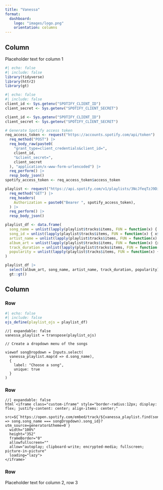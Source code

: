 ```yaml
---
title: "Vanessa"
format: 
  dashboard: 
    logo: "images/logo.png"
    orientation: columns
---
```


## Column {width="35%"}

Placeholder text for column 1

```r
#| echo: false
#| include: false
library(tidyverse)
library(httr2)
library(gt)
```

```r
#| echo: false
#| include: false
client_id <- Sys.getenv("SPOTIFY_CLIENT_ID")
client_secret <- Sys.getenv("SPOTIFY_CLIENT_SECRET")

client_id <- Sys.getenv("SPOTIFY_CLIENT_ID")
client_secret <- Sys.getenv("SPOTIFY_CLIENT_SECRET")

# Generate Spotify access token
req_access_token <- request("https://accounts.spotify.com/api/token") |> 
  req_method("POST") |> 
  req_body_raw(paste0(
    "grant_type=client_credentials&client_id=",
    client_id,
    "&client_secret=",
    client_secret
  ), "application/x-www-form-urlencoded") |> 
  req_perform() |> 
  resp_body_json()
spotify_access_token <- req_access_token$access_token
```

```r
playlist <- request("https://api.spotify.com/v1/playlists/3NcJfeqTzJ9DitQMNUezuh") |> 
  req_method("GET") |> 
  req_headers(
    Authorization = paste0("Bearer ", spotify_access_token),
  ) |> 
  req_perform() |> 
  resp_body_json()

playlist_df <- data.frame(
  song_name = unlist(lapply(playlist$tracks$items, FUN = function(x) { x$track$name })),
  song_id = unlist(lapply(playlist$tracks$items, FUN = function(x) { x$track$id })),
  artist_name = unlist(lapply(playlist$tracks$items, FUN = function(x) {x$track$album$artists[[1]]$name})),
  album_art = unlist(lapply(playlist$tracks$items, FUN = function(x) {x$track$album$images[[1]]$url})),
  track_duration = unlist(lapply(playlist$tracks$items, FUN = function(x) {x$track$duration_ms})), 
  popularity = unlist(lapply(playlist$tracks$items, FUN = function(x) {x$track$popularity}))
)
```

```r
playlist_df |> 
  select(album_art, song_name, artist_name, track_duration, popularity) |> 
  gt::gt()
```

## Column {width="65%"}

### Row {height="10%"}

```r
#| echo: false
#| include: false
ojs_define(playlist_ojs = playlist_df)
```


```ojs
//| expandable: false
vanessa_playlist = transpose(playlist_ojs)

// Create a dropdown menu of the songs

viewof songDropdown = Inputs.select(
  vanessa_playlist.map(d => d.song_name),
  {
    label: "Choose a song",
    unique: true
  }
)
```


### Row {height="70%"}

```ojs
//| expandable: false
html`<iframe class="custom-iframe" style="border-radius:12px; display: flex; justify-content: center; align-items: center;" 
  src=${`https://open.spotify.com/embed/track/${vanessa_playlist.find(song => song.song_name === songDropdown).song_id}?utm_source=generator&theme=0`} 
  width="100%" 
  height="352" 
  frameBorder="0" 
  allowfullscreen="" 
  allow="autoplay; clipboard-write; encrypted-media; fullscreen; picture-in-picture" 
  loading="lazy">
</iframe>`
```

### Row {height="20%"}

Placeholder text for column 2, row 3